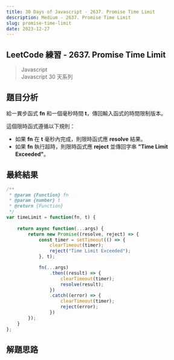 ```yaml
---
title: 30 Days of Javascript - 2637. Promise Time Limit
description: Medium - 2637. Promise Time Limit
slug: promise-time-limit
date: 2023-12-27
---
```


## LeetCode 練習 - 2637. Promise Time Limit
> Javascript  
> Javascript 30 天系列

## 題目分析
給一異步函式 **fn** 和一個毫秒時間 **t**，傳回輸入函式的時間限制版本。  

這個限時函式遵循以下規則：  
* 如果 **fn** 在 **t** 毫秒內完成，則限時函式應 **resolve** 結果。
* 如果 **fn** 執行超時，則限時函式應 **reject** 並傳回字串 **"Time Limit Exceeded"**。


## 最終結果

```js:promise-time-limit.js
/**
 * @param {Function} fn
 * @param {number} t
 * @return {Function}
 */
var timeLimit = function(fn, t) {
    
    return async function(...args) {
        return new Promise((resolve, reject) => {
            const timer = setTimeout(() => {
                clearTimeout(timer);
                reject("Time Limit Exceeded");
            }, t);

            fn(...args)
                .then((result) => {
                    clearTimeout(timer);
                    resolve(result);
                })
                .catch((error) => {
                    clearTimeout(timer);
                    reject(error);
                })
        });
    }
};
```

## 解題思路